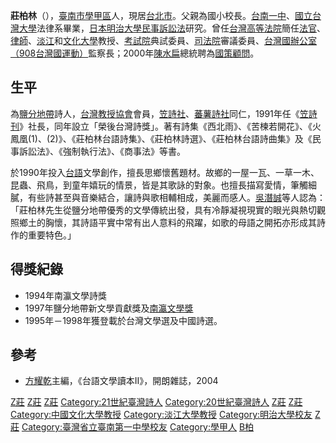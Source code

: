 {{Infobox_officeholder
| name = 莊柏林
| image name =
| width = 
| now = 
| period = 
| sex = 男
| Native place = 
| nationality  = {{ROC}}
| date of birth = 1932年11月17日<ref name=nmtl_1420>{{Cite web |url=http://www3.nmtl.gov.tw/Writer2/writer_detail.php?id=1420 |title=2007台灣作家作品目錄 |accessdate=2017-02-13 |archive-date=2017-02-13 |archive-url=https://web.archive.org/web/20170213165731/http://www3.nmtl.gov.tw/Writer2/writer_detail.php?id=1420 |dead-url=no }}</ref>
| date of death = {{Death date|2015|10|12}}
| party = 
| place of birth = {{TWN-JPN}}[[臺南州|臺南州]][[北門郡|北門郡]][[學甲庄|學甲-{庄}-]]（今[[臺南市|臺南市]]學甲區）
| educate = 
*[[台南一中|台南一中]]
*[[國立台灣大學|國立台灣大學]]法律系畢業
*[[日本|日本]][[明治大學|明治大學]][[民事訴訟法|民事訴訟法]]研究
| past = 
*[[台灣高等法院|台灣高等法院]]簡任[[法官|法官]]、[[律師|律師]]
*[[淡江大學|淡江]]和[[文化大學|文化大學]]教授
*[[考試院|考試院]]典試委員
*[[司法院|司法院]]審議委員
*[[908台灣國運動|台灣國辦公室（908台灣國運動）]]監察長
*[[陳水扁|陳水扁]]總統聘為[[國策顧問|國策顧問]]
| work =
*詩集《西北雨》
*《苦楝若開花》
*《火鳳凰(1)、(2)》
*《莊柏林台語詩集》
*《莊柏林詩選》
*《莊柏林台語詩曲集》
*《民事訴訟法》
*《強制執行法》
*《商事法》
}}
'''莊柏林'''（{{bd|1932年|11月17日|2015年|10月12日|catIdx=Z}}），[[臺南市|臺南市]][[學甲區|學甲區]]人，現居[[台北市|台北市]]。父親為國小校長。[[台南一中|台南一中]]、[[國立台灣大學|國立台灣大學]]法律系畢業，[[日本|日本]][[明治大學|明治大學]][[民事訴訟法|民事訴訟法]]研究。曾任[[台灣高等法院|台灣高等法院]]簡任[[法官|法官]]、[[律師|律師]]、[[淡江大學|淡江]]和[[文化大學|文化大學]]教授、[[考試院|考試院]]典試委員、[[司法院|司法院]]審議委員、[[908台灣國運動|台灣國辦公室（908台灣國運動）]]監察長；2000年[[陳水扁|陳水扁]]總統聘為[[國策顧問|國策顧問]]。

== 生平 ==
為[[鹽分地帶|鹽分地帶]]詩人，[[台灣教授協會|台灣教授協會]]會員，[[笠詩社|笠詩社]]、[[蕃薯詩社|蕃薯詩社]]同仁，1991年任《[[笠詩刊|笠詩刊]]》社長，同年設立「榮後台灣詩獎」。著有詩集《西北雨》、《苦楝若開花》、《火鳳凰(1)、(2)》、《莊柏林台語詩集》、《莊柏林詩選》、《莊柏林台語詩曲集》及《民事訴訟法》、《強制執行法》、《商事法》等書。

於1990年投入[[台語|台語]]文學創作，擅長思鄉懷舊題材。故鄉的一屋一瓦、一草一木、昆蟲、飛鳥，到童年嬉玩的情景，皆是其歌詠的對象。也擅長描寫愛情，筆觸細膩，有些詩甚至與音樂結合，讓詩與歌相輔相成，美麗而感人。[[吳潛誠|吳潛誠]]等人認為：「莊柏林先生從鹽分地帶優秀的文學傳統出發，具有冷靜凝視現實的眼光與熱切觀照鄉土的胸懷，其詩語平實中常有出人意料的飛躍，如歌的母語之開拓亦形成其詩作的重要特色。」

== 得獎紀錄 ==
*1994年南瀛文學詩獎
*1997年鹽分地帶新文學貢獻獎及[[南瀛文學獎|南瀛文學獎]]
*1995年－1998年獲登載於台灣文學選及中國詩選。

== 參考 ==
{{Reflist}}
*[[方耀乾|方耀乾]]主編，《台語文學讀本II》，開朗雜誌，2004

[[Category:台灣律師|Z莊]]
[[Category:台灣法學家|Z莊]]
[[Category:臺灣男性詩人|Z莊]]
[[Category:21世紀臺灣詩人|Category:21世紀臺灣詩人]]
[[Category:20世紀臺灣詩人|Category:20世紀臺灣詩人]]
[[Category:臺灣獨立運動者|Z莊]]
[[Category:中華民國總統府國策顧問|Z莊]]
[[Category:中國文化大學教授|Category:中國文化大學教授]]
[[Category:淡江大學教授|Category:淡江大學教授]]
[[Category:明治大學校友|Category:明治大學校友]]
[[Category:國立臺灣大學法律學院校友|Z莊]]
[[Category:臺灣省立臺南第一中學校友|Category:臺灣省立臺南第一中學校友]]
[[Category:學甲人|Category:學甲人]]
[[Category:莊姓|B柏]]